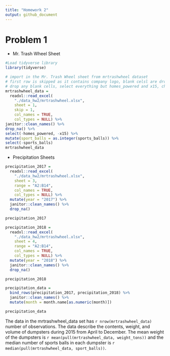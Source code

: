 ```yaml
---
title: "Homework 2"
output: github_document
---
```

# Problem 1

* Mr. Trash Wheel Sheet
```r
#Load tidyverse library
library(tidyverse)

# import in the Mr. Trash Wheel sheet from mrtrashwheel dataset
# first row is skipped as it contains company logo, blank celsl are dropped, and the names are cleaned up
# drop any blank cells, select everything but homes_powered and x15, change sports_balls to an integer format
mrtrashwheel_data = 
  readxl::read_excel(
    "./data_hw2/mrtrashwheel.xlsx", 
    sheet = 1, 
    skip = 1,
    col_names = TRUE,
    col_types = NULL) %>%
janitor::clean_names() %>%
drop_na() %>%
select(-homes_powered, -x15) %>%
mutate(sport_balls = as.integer(sports_balls)) %>%
select(-sports_balls)
mrtrashwheel_data

```

* Precipitation Sheets
```r
precipitation_2017 = 
  readxl::read_excel(
    "./data_hw2/mrtrashwheel.xlsx", 
    sheet = 3,
    range = "A2:B14",
    col_names = TRUE,
    col_types = NULL) %>%
  mutate(year = "2017") %>%
  janitor::clean_names() %>%
  drop_na()

precipitation_2017

precipitation_2018 = 
  readxl::read_excel(
    "./data_hw2/mrtrashwheel.xlsx", 
    sheet = 4,
    range = "A2:B14",
    col_names = TRUE,
    col_types = NULL) %>%
  mutate(year = "2018") %>%
  janitor::clean_names() %>%
  drop_na()

precipitation_2018

precipitation_data = 
  bind_rows(precipitation_2017, precipitation_2018) %>%
  janitor::clean_names() %>%
  mutate(month = month.name[as.numeric(month)])

precipitation_data
```
The data in the mrtrashwheel_data set has `r nrow(mrtrashwheel_data)` number of observations. The data describe the contents, weight, and volume of dumpsters during 2015 from April to December. The mean weight of the dumpsters is `r mean(pull(mrtrashwheel_data, weight_tons))` and the median number of sports balls in each dumpster is `r median(pull(mrtrashwheel_data, sport_balls))`. 